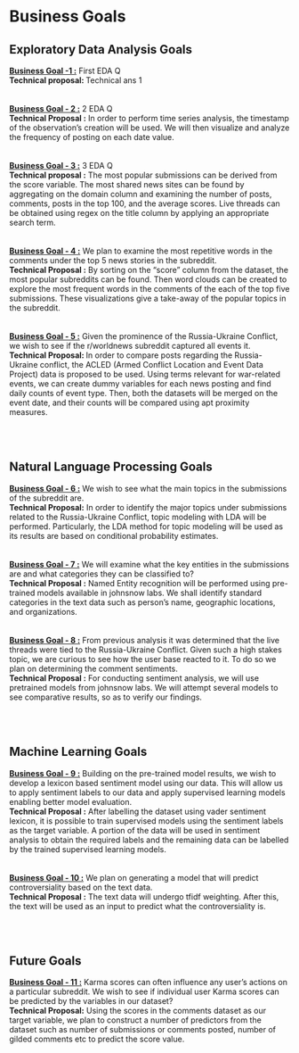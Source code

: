 # Business Goals 
## Exploratory Data Analysis Goals 
<div class = "goals_format"> 
<b> <a href = "eda.qmd#user_activity" class = "eda_goal_link"> Business Goal -1 :</a></b> First EDA Q<br> 
<div class = "tech_format">
<b> Technical proposal: </b> Technical ans 1</div> </div>
<br> 
<br>
<div class = "goals_format">
<b> <a href = "eda.qmd#time_series" class = "eda_goal_link">Business Goal - 2 :</a></b> 2 EDA Q
<br> 
<div class = "tech_format">
<b>Technical Proposal :</b> In order to perform time series analysis, the timestamp of the observation's creation will be used. We will then visualize and analyze the frequency of posting on each date value.</div> </div>
<br> 
<br>
<div class = "goals_format">
<b> <a href = "eda.qmd#news_story" class = "eda_goal_link">Business Goal - 3 :</a></b> 3 EDA Q
<br>
<div class = "tech_format">
<b>Technical proposal :</b> The most popular submissions can be derived from the score variable. The most shared news sites can be found by aggregating on the domain column and examining the number of posts, comments, posts in the top 100, and the average scores. Live threads can be obtained using regex on the title column by applying an appropriate search term. </div> </div> 
<br>
<br>
<div class = "goals_format">
<b><a href = "eda.qmd#word_cloud" class = "eda_goal_link">Business Goal - 4 :</a></b> We plan to examine the most repetitive words in the comments under the top 5 news stories in the subreddit.
<br>
<div class = "tech_format">
<b>Technical Proposal :</b> By sorting on the “score” column from the dataset, the most popular subreddits can be found. Then word clouds can be created to explore the most frequent words in the comments of the each of the top five submissions. These visualizations give a take-away of the popular topics in the subreddit.</div></div> 
<br>
<br>
<div class = "goals_format">
<b><a href = "eda.qmd#cosine" class = "eda_goal_link">Business Goal - 5 :</a></b> Given the prominence of the Russia-Ukraine Conflict, we wish to see if the r/worldnews subreddit captured all events it.
<br>
<div class = "tech_format">
<b>Technical Proposal: </b> In order to compare posts regarding the Russia-Ukraine conflict, the ACLED (Armed Conflict Location and Event Data Project) data is proposed to be used. Using terms relevant for war-related events, we can create dummy variables for each news posting and find daily counts of event type. Then, both the datasets will be merged on the event date, and their counts will be compared using apt proximity measures. </div></div> 
<br>
<br>

## Natural Language Processing Goals 
<div class = "nlp_goals_format">
<b><a href = "nlp.qmd#topic_modeling" class = "nlp_goal_link">Business Goal - 6 :</a></b> We wish to see what the main topics in the submissions of the subreddit are.
<br>
<div class = "nlp_tech_format">
<b>Technical Proposal:</b> In order to identify the major topics under submissions related to the Russia-Ukraine Conflict, topic modeling with LDA will be performed. Particularly, the LDA method for topic modeling will be used as its results are based on conditional probability estimates.</div></div>
<br>
<br>
<div class = "nlp_goals_format">
<b><a href = "nlp.qmd#ner" class = "nlp_goal_link">Business Goal - 7 :</a></b> We will examine what the key entities in the submissions are and what categories they can be classified to?
<br>
<div class = "nlp_tech_format">
<b>Technical Proposal :</b> Named Entity recognition will be performed using pre-trained models available in johnsnow labs. We shall identify standard categories in the text data such as person’s name, geographic locations, and organizations.</div></div>
<br>
<br>
<div class = "nlp_goals_format">
<b><a href = "nlp.qmd#sentiment" class = "nlp_goal_link">Business Goal - 8 :</a></b> From previous analysis it was determined that the live threads were tied to the Russia-Ukraine Conflict. Given such a high stakes topic, we are curious to see how the user base reacted to it. To do so we plan on determining the comment sentiments.
<br>
<div class = "nlp_tech_format">
<b>Technical Proposal :</b> For conducting sentiment analysis, we will use pretrained models from johnsnow labs. We will attempt several models to see comparative results, so as to verify our findings.</div></div> 
<br>
<br> 

## Machine Learning Goals 
<div class = "ml_goals_format">
<b><a href = "ml.qmd#super_sentiment" class = "ml_goal_link">Business Goal - 9 :</a></b> Building on the pre-trained model results, we wish to develop a lexicon based sentiment model using our data. This will allow us to apply sentiment labels to our data and apply supervised learning models enabling better model evaluation.
<br>
<div class = "ml_tech_format">
<b>Technical Proposal :</b> After labelling the dataset using vader sentiment lexicon, it is possible to train supervised models using the sentiment labels as the target variable. A portion of the data will be used in sentiment analysis to obtain the required labels and the remaining data can be labelled by the trained supervised learning models. </div> </div> 
<br>
<br>
<div class = "ml_goals_format">
<b><a href = "ml.qmd#controversiality" class = "ml_goal_link">Business Goal - 10 :</a></b> We plan on generating a model that will predict controversiality based on the text data.
<br>
<div class = "ml_tech_format">
<b>Technical Proposal :</b> The text data will undergo tfidf weighting. After this, the text will be used as an input to predict what the controversiality is.</div></div>
<br>
<br> 

## Future Goals
<div class = "future_goals_format">
<b><a href = "ml.qmd#future_analysis" class = "future_goal_link">Business Goal - 11 :</a></b> Karma scores can often influence any user’s actions on a particular subreddit. We wish to see if individual user Karma scores can be predicted by the variables in our dataset?
<div class = "future_tech_format">
<b>Technical Proposal:</b> Using the scores in the comments dataset as our target variable, we plan to construct a number of predictors from the dataset such as number of submissions or comments posted, number of gilded comments etc to predict the score value. </div></div> 